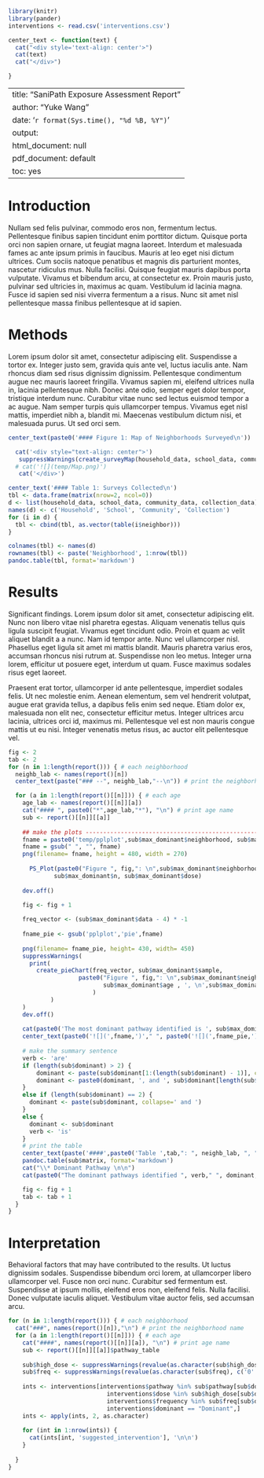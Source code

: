```r
library(knitr)
library(pander)
interventions <- read.csv('interventions.csv')

center_text <- function(text) {
  cat("<div style='text-align: center'>")
  cat(text)
  cat("</div>")

}
```


---
title: "SaniPath Exposure Assessment Report"
author: "Yuke Wang"
date: '`r format(Sys.time(), "%d %B, %Y")`'
output:
  html_document: null
  pdf_document: default
  toc: yes
---
# Introduction
Nullam sed felis pulvinar, commodo eros non, fermentum lectus. Pellentesque finibus sapien tincidunt enim porttitor dictum. Quisque porta orci non sapien ornare, ut feugiat magna laoreet. Interdum et malesuada fames ac ante ipsum primis in faucibus. Mauris at leo eget nisi dictum ultrices. Cum sociis natoque penatibus et magnis dis parturient montes, nascetur ridiculus mus. Nulla facilisi. Quisque feugiat mauris dapibus porta vulputate. Vivamus et bibendum arcu, at consectetur ex. Proin mauris justo, pulvinar sed ultricies in, maximus ac quam. Vestibulum id lacinia magna. Fusce id sapien sed nisi viverra fermentum a a risus. Nunc sit amet nisl pellentesque massa finibus pellentesque at id sapien.


# Methods
Lorem ipsum dolor sit amet, consectetur adipiscing elit. Suspendisse a tortor ex. Integer justo sem, gravida quis ante vel, luctus iaculis ante. Nam rhoncus diam sed risus dignissim dignissim. Pellentesque condimentum augue nec mauris laoreet fringilla. Vivamus sapien mi, eleifend ultrices nulla in, lacinia pellentesque nibh. Donec ante odio, semper eget dolor tempor, tristique interdum nunc. Curabitur vitae nunc sed lectus euismod tempor a ac augue. Nam semper turpis quis ullamcorper tempus. Vivamus eget nisl mattis, imperdiet nibh a, blandit mi. Maecenas vestibulum dictum nisi, et malesuada purus. Ut sed orci sem.

```r
center_text(paste0('#### Figure 1: Map of Neighborhoods Surveyed\n'))
```


```r
  cat('<div style="text-align: center">')
   suppressWarnings(create_surveyMap(household_data, school_data, community_data, collection_data))
  # cat('![](temp/Map.png)')
   cat('</div>')

```


```r
   
center_text('#### Table 1: Surveys Collected\n')
tbl <- data.frame(matrix(nrow=2, ncol=0))
d <- list(household_data, school_data, community_data, collection_data)
names(d) <- c('Household', 'School', 'Community', 'Collection')
for (i in d) {
  tbl <- cbind(tbl, as.vector(table(i$neighbor)))
}

colnames(tbl) <- names(d)
rownames(tbl) <- paste('Neighborhood', 1:nrow(tbl))
pandoc.table(tbl, format='markdown')

```


# Results
Significant findings.  Lorem ipsum dolor sit amet, consectetur adipiscing elit. Nunc non libero vitae nisl pharetra egestas. Aliquam venenatis tellus quis ligula suscipit feugiat. Vivamus eget tincidunt odio. Proin et quam ac velit aliquet blandit a a nunc. Nam id tempor ante. Nunc vel ullamcorper nisl. Phasellus eget ligula sit amet mi mattis blandit. Mauris pharetra varius eros, accumsan rhoncus nisi rutrum at. Suspendisse non leo metus. Integer urna lorem, efficitur ut posuere eget, interdum ut quam. Fusce maximus sodales risus eget laoreet.

Praesent erat tortor, ullamcorper id ante pellentesque, imperdiet sodales felis. Ut nec molestie enim. Aenean elementum, sem vel hendrerit volutpat, augue erat gravida tellus, a dapibus felis enim sed neque. Etiam dolor ex, malesuada non elit nec, consectetur efficitur metus. Integer ultrices arcu lacinia, ultrices orci id, maximus mi. Pellentesque vel est non mauris congue mattis ut eu nisi. Integer venenatis metus risus, ac auctor elit pellentesque vel.





```r
fig <- 2
tab <- 2
for (n in 1:length(report())) { # each neighborhood
  neighb_lab <- names(report()[n])
  center_text(paste("### --", neighb_lab,"--\n")) # print the neighborhood name

  for (a in 1:length(report()[[n]])) { # each age
    age_lab <- names(report()[[n]][a])
    cat("#### ", paste0("*",age_lab,"*"), "\n") # print age name
    sub <- report()[[n]][[a]]
    
    ## make the plots ---------------------------------------------------
    fname = paste0('temp/pplplot',sub$max_dominant$neighborhood, sub$max_dominant$age,sub$max_dominant$sample, '.png')
    fname = gsub(" ", "", fname)
    png(filename= fname, height = 480, width = 270)
       
      PS_Plot(paste0("Figure ", fig,": \n",sub$max_dominant$neighborhood,", ", sub$max_dominant$age , ', \n',sub$max_dominant$sample), 
             sub$max_dominant$n, sub$max_dominant$dose)
      
    dev.off()

    fig <- fig + 1
    
    freq_vector <- (sub$max_dominant$data - 4) * -1
    
    fname_pie <- gsub('pplplot','pie',fname)
    
    png(filename= fname_pie, height= 430, width= 450)
    suppressWarnings(
      print(
        create_pieChart(freq_vector, sub$max_dominant$sample, 
                    paste0("Figure ", fig,": \n",sub$max_dominant$neighborhood,", ", 
                           sub$max_dominant$age , ', \n',sub$max_dominant$sample)
                        )
            )
    )
    dev.off()
    
    cat(paste0('The most dominant pathway identified is ', sub$max_dominant$sample,"."))
    center_text(paste0('![](',fname,')'," ", paste0('![](',fname_pie,')','\n\n')))
    
    # make the summary sentence
    verb <- 'are'
    if (length(sub$dominant) > 2) {
        dominant <- paste(sub$dominant[1:(length(sub$dominant) - 1)], collapse=", ")
        dominant <- paste0(dominant, ', and ', sub$dominant[length(sub$dominant)])
    }
    else if (length(sub$dominant) == 2) {
      dominant <- paste(sub$dominant, collapse=' and ')
    }
    else {
      dominant <- sub$dominant
      verb <- 'is'
    }
    # print the table
    center_text(paste('####',paste0('Table ',tab,": ", neighb_lab, ", ", age_lab),"Identified Pathways\n"))
    pandoc.table(sub$matrix, format='markdown')
    cat("\\* Dominant Pathway \n\n")
    cat(paste0("The dominant pathways identified ", verb," ", dominant, ".\n\n\n"))

    fig <- fig + 1
    tab <- tab + 1
  }
}
```

# Interpretation
Behavioral factors that may have contributed to the results. Ut luctus dignissim sodales. Suspendisse bibendum orci lorem, at ullamcorper libero ullamcorper vel. Fusce non orci nunc. Curabitur sed fermentum est. Suspendisse at ipsum mollis, eleifend eros non, eleifend felis. Nulla facilisi. Donec vulputate iaculis aliquet. Vestibulum vitae auctor felis, sed accumsan arcu.

```r
for (n in 1:length(report())) { # each neighborhood
  cat("###", names(report()[n]),"\n") # print the neighborhood name
  for (a in 1:length(report()[[n]])) { # each age
    cat("####", names(report()[[n]][a]), "\n") # print age name
    sub <- report()[[n]][[a]]$pathway_table
    
    sub$high_dose <- suppressWarnings(revalue(as.character(sub$high_dose), c('0' = 'Low', '1' = 'High')))
    sub$freq <- suppressWarnings(revalue(as.character(sub$freq), c('0' = 'Low', '1' = 'High')))
    
    ints <- interventions[interventions$pathway %in% sub$pathway[sub$dominant == 1] &
                            interventions$dose %in% sub$high_dose[sub$dominant == 1] &
                            interventions$frequency %in% sub$freq[sub$dominant == 1] &
                            interventions$dominant == "Dominant",]
    ints <- apply(ints, 2, as.character)
    
    for (int in 1:nrow(ints)) {
      cat(ints[int, 'suggested_intervention'], '\n\n')
    }
    
  }
}
```
